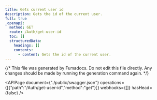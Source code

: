 ```yaml
---
title: Gets current user id
description: Gets the id of the current user.
full: true
_openapi:
  method: GET
  route: /Auth/get-user-id
  toc: []
  structuredData:
    headings: []
    contents:
      - content: Gets the id of the current user.
---
```


{/* This file was generated by Fumadocs.
Do not edit this file directly. Any changes should be made by running the generation command again. */}

<APIPage document={"./public/swagger.json"} operations={[{"path":"/Auth/get-user-id","method":"get"}]} webhooks={[]} hasHead={false} />